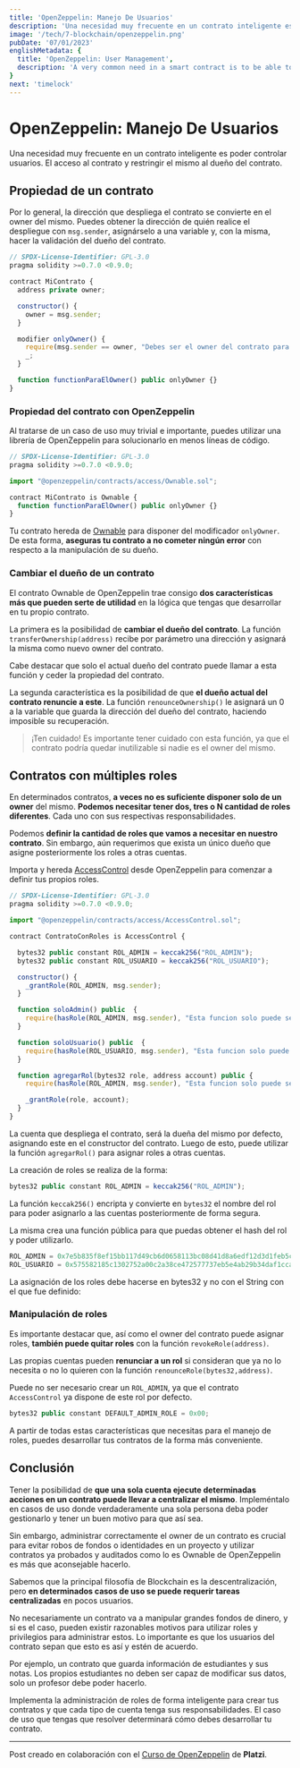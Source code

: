 ```yaml
---
title: 'OpenZeppelin: Manejo De Usuarios'
description: 'Una necesidad muy frecuente en un contrato inteligente es poder controlar usuarios. El acceso al contrato y restringir el mismo al dueño del contrato.'
image: '/tech/7-blockchain/openzeppelin.png'
pubDate: '07/01/2023'
englishMetadata: {
  title: 'OpenZeppelin: User Management',
  description: 'A very common need in a smart contract is to be able to control users. Access to the contract and restrict it to the owner of the contract.'
}
next: 'timelock'
---
```


# OpenZeppelin: Manejo De Usuarios

Una necesidad muy frecuente en un contrato inteligente es poder controlar usuarios. El acceso al contrato y restringir el mismo al dueño del contrato.

## Propiedad de un contrato

Por lo general, la dirección que despliega el contrato se convierte en el owner del mismo. Puedes obtener la dirección de quién realice el despliegue con `msg.sender`, asignárselo a una variable y, con la misma, hacer la validación del dueño del contrato.

```js
// SPDX-License-Identifier: GPL-3.0
pragma solidity >=0.7.0 <0.9.0;

contract MiContrato {
  address private owner;

  constructor() {
    owner = msg.sender;
  }

  modifier onlyOwner() {
    require(msg.sender == owner, "Debes ser el owner del contrato para continuar");
    _;
  }

  function functionParaElOwner() public onlyOwner {}
}
```

### Propiedad del contrato con OpenZeppelin

Al tratarse de un caso de uso muy trivial e importante, puedes utilizar una librería de OpenZeppelin para solucionarlo en menos líneas de código.

```js
// SPDX-License-Identifier: GPL-3.0
pragma solidity >=0.7.0 <0.9.0;

import "@openzeppelin/contracts/access/Ownable.sol";

contract MiContrato is Ownable {
  function functionParaElOwner() public onlyOwner {}
}
```

Tu contrato hereda de [Ownable](https://github.com/OpenZeppelin/openzeppelin-contracts/blob/master/contracts/access/Ownable.sol "Ownable") para disponer del modificador `onlyOwner`. De esta forma, **aseguras tu contrato a no cometer ningún error** con respecto a la manipulación de su dueño.

### Cambiar el dueño de un contrato

El contrato Ownable de OpenZeppelin trae consigo **dos características más que pueden serte de utilidad** en la lógica que tengas que desarrollar en tu propio contrato.

La primera es la posibilidad de **cambiar el dueño del contrato**. La función `transferOwnership(address)` recibe por parámetro una dirección y asignará la misma como nuevo owner del contrato.

Cabe destacar que solo el actual dueño del contrato puede llamar a esta función y ceder la propiedad del contrato.

La segunda característica es la posibilidad de que **el dueño actual del contrato renuncie a este**. La función `renounceOwnership()` le asignará un 0 a la variable que guarda la dirección del dueño del contrato, haciendo imposible su recuperación.

> ¡Ten cuidado!
> Es importante tener cuidado con esta función, ya que el contrato podría quedar inutilizable si nadie es el owner del mismo.

## Contratos con múltiples roles

En determinados contratos, **a veces no es suficiente disponer solo de un owner** del mismo. **Podemos necesitar tener dos, tres o N cantidad de roles diferentes**. Cada uno con sus respectivas responsabilidades.

Podemos **definir la cantidad de roles que vamos a necesitar en nuestro contrato**. Sin embargo, aún requerimos que exista un único dueño que asigne posteriormente los roles a otras cuentas.

Importa y hereda [AccessControl](https://github.com/OpenZeppelin/openzeppelin-contracts/blob/master/contracts/access/AccessControl.sol "AccessControl") desde OpenZeppelin para comenzar a definir tus propios roles.

```js
// SPDX-License-Identifier: GPL-3.0
pragma solidity >=0.7.0 <0.9.0;

import "@openzeppelin/contracts/access/AccessControl.sol";

contract ContratoConRoles is AccessControl {

  bytes32 public constant ROL_ADMIN = keccak256("ROL_ADMIN");
  bytes32 public constant ROL_USUARIO = keccak256("ROL_USUARIO");

  constructor() {
    _grantRole(ROL_ADMIN, msg.sender);
  }

  function soloAdmin() public  {
    require(hasRole(ROL_ADMIN, msg.sender), "Esta funcion solo puede ser utilizada por el ADMIN");
  }

  function soloUsuario() public  {
    require(hasRole(ROL_USUARIO, msg.sender), "Esta funcion solo puede ser utilizada por un USUARIO");
  }

  function agregarRol(bytes32 role, address account) public {
    require(hasRole(ROL_ADMIN, msg.sender), "Esta funcion solo puede ser utilizada por el ADMIN");

    _grantRole(role, account);
  }
}
```

La cuenta que despliega el contrato, será la dueña del mismo por defecto, asignando este en el constructor del contrato. Luego de esto, puede utilizar la función `agregarRol()` para asignar roles a otras cuentas.

La creación de roles se realiza de la forma:

```js
bytes32 public constant ROL_ADMIN = keccak256("ROL_ADMIN");
```

La función `keccak256()` encripta y convierte en `bytes32` el nombre del rol para poder asignarlo a las cuentas posteriormente de forma segura.

La misma crea una función pública para que puedas obtener el hash del rol y poder utilizarlo.

```js
ROL_ADMIN = 0x7e5b835f8ef15bb117d49cb6d0658113bc08d41d8a6edf12d3d1feb5c5875330
ROL_USUARIO = 0x575582185c1302752a00c2a38ce472577737eb5e4ab29b34daf1ccaa4c9fe08a
```

La asignación de los roles debe hacerse en bytes32 y no con el String con el que fue definido:

### Manipulación de roles

Es importante destacar que, así como el owner del contrato puede asignar roles, **también puede quitar roles** con la función `revokeRole(address)`.

Las propias cuentas pueden **renunciar a un rol** si consideran que ya no lo necesita o no lo quieren con la función `renounceRole(bytes32,address)`.

Puede no ser necesario crear un `ROL_ADMIN`, ya que el contrato `AccessControl` ya dispone de este rol por defecto.

```js
bytes32 public constant DEFAULT_ADMIN_ROLE = 0x00;
```

A partir de todas estas características que necesitas para el manejo de roles, puedes desarrollar tus contratos de la forma más conveniente.

## Conclusión

Tener la posibilidad de **que una sola cuenta ejecute determinadas acciones en un contrato puede llevar a centralizar el mismo**. Impleméntalo en casos de uso donde verdaderamente una sola persona deba poder gestionarlo y tener un buen motivo para que así sea.

Sin embargo, administrar correctamente el owner de un contrato es crucial para evitar robos de fondos o identidades en un proyecto y utilizar contratos ya probados y auditados como lo es Ownable de OpenZeppelin es más que aconsejable hacerlo.

Sabemos que la principal filosofía de Blockchain es la descentralización, pero **en determinados casos de uso se puede requerir tareas centralizadas** en pocos usuarios.

No necesariamente un contrato va a manipular grandes fondos de dinero, y si es el caso, pueden existir razonables motivos para utilizar roles y privilegios para administrar estos. Lo importante es que los usuarios del contrato sepan que esto es así y estén de acuerdo.

Por ejemplo, un contrato que guarda información de estudiantes y sus notas. Los propios estudiantes no deben ser capaz de modificar sus datos, solo un profesor debe poder hacerlo.

Implementa la administración de roles de forma inteligente para crear tus contratos y que cada tipo de cuenta tenga sus responsabilidades. El caso de uso que tengas que resolver determinará cómo debes desarrollar tu contrato.

---
Post creado en colaboración con el [Curso de OpenZeppelin](https://platzi.com/cursos/openzeppelin/ "Curso de OpenZeppelin de Platzi") de **Platzi**.
